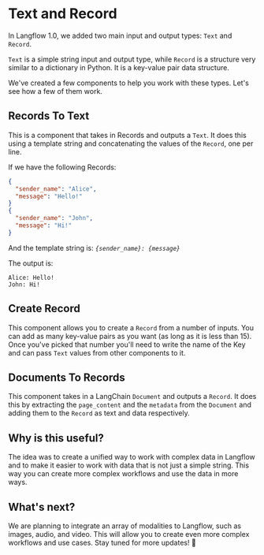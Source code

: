 # Text and Record

In Langflow 1.0, we added two main input and output types: `Text` and `Record`.

`Text` is a simple string input and output type, while ``Record`` is a structure very similar to a dictionary in Python. It is a key-value pair data structure.

We've created a few components to help you work with these types. Let's see how a few of them work.

## Records To Text

This is a component that takes in Records and outputs a `Text`. It does this using a template string and concatenating the values of the `Record`, one per line.

If we have the following Records:

```json
{
  "sender_name": "Alice",
  "message": "Hello!"
}
{
  "sender_name": "John",
  "message": "Hi!"
}
```

And the template string is: _`{sender_name}: {message}`_

The output is:

```
Alice: Hello!
John: Hi!
```

## Create Record

This component allows you to create a `Record` from a number of inputs. You can add as many key-value pairs as you want (as long as it is less than 15). Once you've picked that number you'll need to write the name of the Key and can pass `Text` values from other components to it.

## Documents To Records

This component takes in a LangChain `Document` and outputs a `Record`. It does this by extracting the `page_content` and the `metadata` from the `Document` and adding them to the `Record` as text and data respectively.

## Why is this useful?

The idea was to create a unified way to work with complex data in Langflow and to make it easier to work with data that is not just a simple string. This way you can create more complex workflows and use the data in more ways.

## What's next?

We are planning to integrate an array of modalities to Langflow, such as images, audio, and video. This will allow you to create even more complex workflows and use cases. Stay tuned for more updates! 🚀

